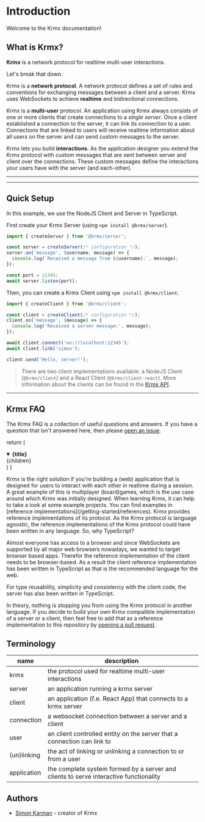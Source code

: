 # Introduction

Welcome to the Krmx documentation!

## What is Krmx?

**Krmx** is a network protocol for realtime multi-user interactions.

Let's break that down.

Krmx is a **network protocol**. A network protocol defines a set of rules and conventions for exchanging messages between a client and a server. Krmx uses WebSockets to achieve **realtime** and bidirectional connections.

Krmx is a **multi-user** protocol. An application using Krmx always consists of one or more clients that create connections to a *single server*. Once a client established a connection to the server, it can link its connection to a user. Connections that are linked to users will receive realtime information about all users on the server and can send custom messages to the server.

Krmx lets you build **interactions**. As the application designer you extend the Krmx protocol with custom messages that are sent between server and client over the connections. These custom messages define the interactions your users have with the server (and each-other).

---


<Cards num={2}>
  <Card title="Getting Started" href="/getting-started" />
  <Card title="Learn Krmx" href="/learn" />
  <Card title="Krmx API" href="/krmx-api" />
  <Card title="TypeScript SDK reference" href="/sdk/index.html" />
</Cards>

---

## Quick Setup
In this example, we use the NodeJS Client and Server in TypeScript.

First create your Krmx Server (using `npm install @krmx/server`).
```typescript
import { createServer } from '@krmx/server';

const server = createServer(/* configuration */);
server.on('message', (username, message) => {
  console.log(`Received a message from ${username}:`, message);
});

const port = 12345;
await server.listen(port);
```

Then, you can create a Krmx Client using `npm install @krmx/client`.
```typescript
import { createClient } from '@krmx/client';

const client = createClient(/* configuration */);
client.on('message', (message) => {
  console.log('Received a server message:', message);
});

await client.connect('ws://localhost:12345');
await client.link('simon');

client.send('Hello, server!');
```

> There are two client implementations available: a NodeJS Client (`@krmx/client`) and a React Client (`@krmx/client-react`). More information about the clients can be found in the [Krmx API](/krmx-api).

---

## Krmx FAQ
The Krmx FAQ is a collection of useful questions and answers. If you have a question that isn't answered here, then please [open an issue](https://github.com/simonkarman/krmx/issues).

  return (
    <details
      open
      className="last-of-type:mb-0 rounded-lg p-2 mt-4"
    >
      <summary>
        <strong className="text-lg">{title}</strong>
      </summary>
      <div className="nx-p-2">{children}</div>
    </details>
  )
}

<FAQBox title="Why Krmx?">
  Krmx is the right solution if you're building a (web) application that is designed for users to interact with each other in realtime during a session. A great example of this is multiplayer (board)games, which is the use case around which Krmx was initially designed.
</FAQBox>
<FAQBox title="Where can I find examples?">
  When learning Krmx, it can help to take a look at some example projects. You can find examples in [reference implementations](/getting-started/references).
</FAQBox>
<FAQBox title="Why are the Krmx reference implementations written in TypeScript?">
  Krmx provides reference implementations of its protocol. As the Krmx protocol is language agnostic, the reference implementations of the Krmx protocol could have been written in any language. So, why TypeScript?

  Almost everyone has access to a browser and since WebSockets are supported by all major web browsers nowadays, we wanted to target browser based apps. Therefor the reference implementation of the client needs to be browser-based. As a result the client reference implementation has been written in TypeScript as that is the recommended language for the web.

  For type reusability, simplicity and consistency with the client code, the server has also been written in TypeScript.

  In theory, nothing is stopping you from using the Krmx protocol in another language. If you decide to build your own Krmx compatible implementation of a server or a client, then feel free to add that as a reference implementation to this repository by [opening a pull request](https://github.com/simonkarman/krmx).
</FAQBox>

## Terminology
| name        | description                                                                           |
|-------------|---------------------------------------------------------------------------------------|
| krmx        | the protocol used for realtime multi-user interactions                                |
| server      | an application running a krmx server                                                  |
| client      | an application (f.e. React App) that connects to a krmx server                        |
| connection  | a websocket connection between a server and a client                                  |
| user        | an client controlled entity on the server that a connection can link to               |
| (un)linking | the act of linking or unlinking a connection to or from a user                        |
| application | the complete system formed by a server and clients to serve interactive functionality |

## Authors
- [Simon Karman](https://www.simonkarman.nl) - creator of Krmx

